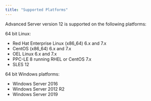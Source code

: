 ```yaml
---
title: "Supported Platforms"
---
```


<div id="supported_platforms" class="registered_link"></div>


Advanced Server version 12 is supported on the following platforms:

64 bit Linux:

  - Red Hat Enterprise Linux (x86_64) 6.x and 7.x
  - CentOS (x86_64) 6.x and 7.x
  - OEL Linux 6.x and 7.x
  - PPC-LE 8 running RHEL or CentOS 7.x
  - SLES 12

64 bit Windows platforms:

  - Windows Server 2016
  - Windows Server 2012 R2
  - Windows Server 2019
